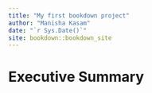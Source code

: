 ```yaml
--- 
title: "My first bookdown project"
author: "Manisha Kasam"
date: "`r Sys.Date()`"
site: bookdown::bookdown_site
---
```


# Executive Summary



